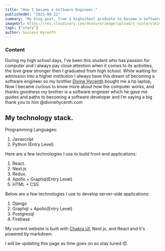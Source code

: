 ```yaml
---
title: "How I became a Software Engineer."
publishedAt: "2021-08-22"
summary: "My blog post, from a highschool graduate to become a Software developer."
imageUrl: https://res.cloudinary.com/dnature/image/upload/c_scale/v1614778253/blog/my-story/journey_xfsmxh.png
tags: ["story"]
author: Success Hycenth
---
```


### Content

During my high school days, I’ve been this student who has passion for computer and I always pay close attention when it comes to its activities, the love grew stronger then I graduated from high school.
While waiting for admission into a higher institution I always have this dream of becoming a software engineer so my brother [Divine Hycenth](https://www.divinehycenth.com/) bought me a hp laptop, Now I became curious to know more about how the computer works, and thanks goodness my brother is a software engineer which he gave me guides and paths to becoming a software developer and I’m saying a big thank you to him @divinehycenth.com

## My technology stack.

Programming Languages:

1. Javascript
2. Python (Entry Level)

Here are a few technologies I use to build front-end applications:

1. React.
2. Next.js
3. Redux.
4. Apollo + Graphql(Entry Level)
5. HTML + CSS

Below are a few technologies I use to develop server-side applications:

1. Django
2. Graphql + Apollo(Entry Level)
3. Postgresql
4. Firebase

My current website is built with [Chakra UI](https://chakra-ui.com), Next.js,
and React and it's powered by markdown.

I will be updating this page as time goes on so stay tuned 😍.
